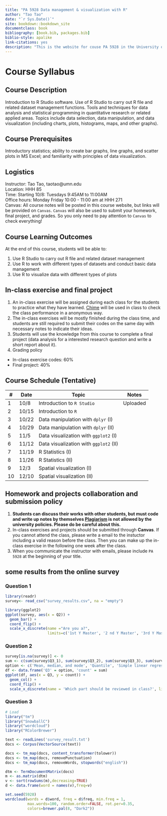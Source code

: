 ```yaml
--- 
title: "PA 5928 Data management & visualization with R"
author: "Tao Tao"
date: "`r Sys.Date()`"
site: bookdown::bookdown_site
documentclass: book
bibliography: [book.bib, packages.bib]
biblio-style: apalike
link-citations: yes
description: "This is the website for couse PA 5928 in the University of Minnesota"
---
```


# Course Syllabus

## Course Description

Introduction to R Studio software. Use of R Studio to carry out R file and related dataset management functions. Tools and techniques for data analysis and statistical programming in quantitative research or related applied areas. Topics include data selection, data manipulation, and data visualization (including charts, plots, histograms, maps, and other graphs). 

## Course Prerequisites

Introductory statistics; ability to create bar graphs, line graphs, and scatter plots in MS Excel; and familiarity with principles of data visualization.

## Logistics

Instructor: Tao Tao, taotao@umn.edu  
Location: HHH 85  
Time: Starting 10/8: Tuesdays 9:45AM to 11:00AM   
Office hours: Monday Friday 10:00 - 11:00 am at HHH 271  
Canvas: All course notes will be posted in this course website, but links will be provided on ``Canvas``. ``Canvas`` will also be used to submit your homework, final project, and grades.  So you only need to pay attention to ``Canvas`` to check everything!

## Course Learning Outcomes

At the end of this course, students will be able to:

1. Use R Studio to carry out R file and related dataset management
2. Use R to work with different types of datasets and conduct basic data management
3. Use R to visualize data with different types of plots

## In-class exercise and final project

1. An in-class exercise will be assigned during each class for the students to practice what they have learned. [Chime](https://chimein2.cla.umn.edu/chimeParticipant/189) will be used in class to check the class performance in a anonymous way.
2. The in-class exercises will be mostly finished during the class time, and students are still required to submit their codes on the same day with necessary notes to indicate their ideas.
3. Students will use the knowledge from this course to complete a final project (data analysis for a interested research question and write a short report about it).
4. Grading policy

* In-class exercise codes: 60%
* Final project: 40%

## Course Schedule (Tentative)


| #  | Date  | Topic                               | Notes |
|----|-------|-------------------------------------|-------|
| 1  | 10/8  | Introduction to ``R Studio``            |Uploaded       |
| 2  | 10/15 | Introduction to ``R``                   |       |
| 3  | 10/22 | Data manipulation with ``dplyr`` (I)    |       |
| 4  | 10/29 | Data manipulation with ``dplyr`` (II)   |       |
| 5  | 11/5  | Data visualization with ``ggplot2`` (I)  |       |
| 6  | 11/12 | Data visualization with ``ggplot2`` (II) |       |
| 7  | 11/19 | R Statistics (I)                    |       |
| 8  | 11/26 | R Statistics (II)                   |       |
| 9  | 12/3  | Spatial visualization (I)           |       |
| 10 | 12/10 | Spatial visualization (II)          |       |

## Homework and projects collaboration and submission policy

1. **Students can discuss their works with other students, but must code and write up notes by themselves [Plagiarism](https://communitystandards.umn.edu/content/plagiarism) is not allowed by the university policies. Please do be careful about this.**
2. In-class exercises and projects should be submitted through **Canvas**. If you cannot attend the class, please write a email to the instuctor including a valid reason before the class. Then you can make up the in-class exercise in the following one week after the class.
3. When you communicate the instructor with emails, please include ``PA 5928`` at the beginning of your title.

## some results from the online survey

### Question 1

```r
library(readr)
survey<- read_csv("survey_results.csv", na = "empty")

library(ggplot2)
ggplot(survey, aes(x = Q2)) +
  geom_bar() +
  coord_flip() +
  scale_x_discrete(name ="Are you a?", 
                   limits=c('1st Y Master', '2 nd Y Master', '3rd Y Master', 'PhD'))
```

### Question 2

```r
survey[is.na(survey)] <- 0
sum <- c(sum(survey$Q3_1), sum(survey$Q3_2), sum(survey$Q3_3), sum(survey$Q3_4), sum(survey$Q3_5), sum(survey$Q3_6))
option <- c('Mean, median, and mode', 'Quantile', 'Simple linear regression', 'Multi-variable regression', 'Logistic regression', 'None of them')
df <- data.frame('Q3' = option, 'count' = sum)
ggplot(df, aes(x = Q3, y = count)) +
  geom_col() +
  coord_flip() +
  scale_x_discrete(name = 'Which part should be reviewed in class?', limits=df$Q3)

```

### Question 3

```r
# Load
library("tm")
library("SnowballC")
library("wordcloud")
library("RColorBrewer")

text <- readLines('survey_result.txt')
docs <- Corpus(VectorSource(text))

docs <- tm_map(docs, content_transformer(tolower))
docs <- tm_map(docs, removePunctuation)
docs <- tm_map(docs, removeWords, stopwords("english"))

dtm <- TermDocumentMatrix(docs)
m <- as.matrix(dtm)
v <- sort(rowSums(m),decreasing=TRUE)
d <- data.frame(word = names(v),freq=v)

set.seed(5928)
wordcloud(words = d$word, freq = d$freq, min.freq = 1,
          max.words=100, random.order=FALSE, rot.per=0.35, 
          colors=brewer.pal(8, "Dark2"))
```
